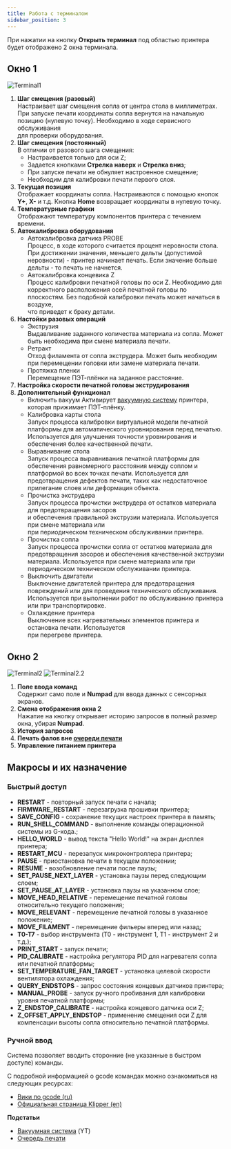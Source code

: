```yaml
---
title: Работа с терминалом
sidebar_position: 3
---
```

При нажатии на кнопку **Открыть терминал** под областью принтера будет отображено 2 окна терминала.

## Окно 1 

![Terminal1](./img/Terminal1.png)

1. **Шаг смещения (разовый)**\
   Настраивает шаг смещения сопла от центра стола в миллиметрах. При запуске печати координаты 
   сопла вернутся на начальную позицию (нулевую точку). Необходимо в ходе сервисного обслуживания\
   для проверки оборудования.
2. **Шаг смещения (постоянный)**\
   В отличии от разового шага смещения:
   - Настраивается только для оси Z;
   - Задается кнопками **Стрелка наверх** и **Стрелка вниз**;
   - При запуске печати не обнуляет настроенное смещение;
   - Необходим для калибровки печати первого слоя.
3. **Текущая позиция**\
   Отображает координаты сопла. Настраиваются с помощью кнопок **Y+**, **X-** и т.д. 
   Кнопка **Home** возвращает координаты в нулевую точку.
4. **Температурные графики**\
   Отображают температуру компонентов принтера с течением времени.
5. **Автокалибровка оборудования**
   - Автокалибровка датчика PROBE\
      Процесс, в ходе которого считается процент неровности стола. При достижении значения, меньшего 
      дельты (допустимой неровности) - принтер начинает печать. Если значение больше дельты - то 
      печать не начнется.
   - Автокалибровка концевика Z\
      Процесс калибровки печатной головы по оси Z. Необходимо для корректного расположения осей 
      печатной головы по плоскостям. Без подобной калибровки печать может начаться в воздухе,\
      что приведет к браку детали.
6. **Настойки разовых операций**
   - Экструзия\
      Выдавливание заданного количества материала из сопла. Может быть необходима при смене 
      материала печати.
   - Ретракт\
      Отход филамента от сопла экструдера. Может быть необходим при перемещении головки или 
      замене материала печати.
   - Протяжка пленки\
      Перемещение ПЭТ-плёнки на заданное расстояние.
7. **Настройка скорости печатной головы экструдирования**
8. **Дополнительный функционал**
   - Включить вакуум
      Активирует [вакуумную систему](https://yt.omegafuture.ru/articles/RedFabMES-A-171) принтера, 
      которая прижимает ПЭТ-плёнку.
   - Калибровка карты стола\
      Запуск процесса калибровки виртуальной модели печатной платформы для автоматического 
      уровнирования перед печатью. Используется для улучшения точности уровнирования и обеспечения 
      более качественной печати.
   - Выравнивание стола\
      Запуск процесса выравнивания печатной платформы для обеспечения равномерного расстояния между 
      соплом и платформой во всех точках печати. Используется для предотвращения дефектов печати, 
      таких как недостаточное прилегание слоев или деформация объекта.
   - Прочистка экструдера\
      Запуск процесса прочистки экструдера от остатков материала для предотвращения засоров\
      и обеспечения правильной экструзии материала. Используется при смене материала или\
      при периодическом техническом обслуживании принтера.
   - Прочистка сопла\
      Запуск процесса прочистки сопла от остатков материала для предотвращения засоров и обеспечения 
      качественной экструзии материала. Используется при смене материала или при периодическом 
      техническом обслуживании принтера.
   - Выключить двигатели\
      Выключение двигателей принтера для предотвращения повреждений или для проведения технического 
      обслуживания. Используется при выполнении работ по обслуживанию принтера\
      или при транспортировке.
   - Охлаждение принтера\
      Выключение всех нагревательных элементов принтера и остановка печати. Используется\
      при перегреве принтера.

## Окно 2 

![Terminal2](./img/Terminal2.png)
![Terminal2.2](./img/Terminal2.2.png)

1. **Поле ввода команд**\
   Содержит само поле и **Numpad** для ввода данных с сенсорных экранов.
2. **Смена отображения окна 2**\
   Нажатие на кнопку открывает историю запросов в полный размер окна, убирая **Numpad**.
3. **История запросов**
4. **Печать фалов вне [очереди печати](https://mes-docs.onrender.com/docs/StartWithMES/PrintQueue/)**
5. **Управление питанием принтера**

## Макросы и их назначение 

### Быстрый доступ 

- **RESTART** - повторный запуск печати с начала;
- **FIRMWARE\_RESTART** - перезагрузка прошивки принтера;
- **SAVE\_CONFIG** - сохранение текущих настроек принтера в память;
- **RUN\_SHELL\_COMMAND** - выполнение команды операционной системы из G-кода.;
- **HELLO\_WORLD** - вывод текста "Hello World!" на экран дисплея принтера;
- **RESTART\_MCU** - перезапуск микроконтроллера принтера;
- **PAUSE** - приостановка печати в текущем положении;
- **RESUME** - возобновление печати после паузы;
- **SET\_PAUSE\_NEXT\_LAYER** - установка паузы перед следующим слоем;
- **SET\_PAUSE\_AT\_LAYER** - установка паузы на указанном слое;
- **MOVE\_HEAD\_RELATIVE** - перемещение печатной головы относительно текущего положения;
- **MOVE\_RELEVANT** - перемещение печатной головы в указанное положение;
- **MOVE\_FILAMENT** - перемещение фильеры вперед или назад;
- **T0-T7** - выбор инструмента (T0 - инструмент 1, T1 - инструмент 2 и т.д.);
- **PRINT\_START** - запуск печати;
- **PID\_CALIBRATE** - настройка регулятора PID для нагревателя сопла или печатной платформы;
- **SET\_TEMPERATURE\_FAN\_TARGET** - установка целевой скорости вентилятора охлаждения;
- **QUERY\_ENDSTOPS** - запрос состояния концевых датчиков принтера;
- **MANUAL\_PROBE** - запуск ручного пробивания для калибровки уровня печатной платформы;
- **Z\_ENDSTOP\_CALIBRATE** - настройка концевого датчика оси Z;
- **Z\_OFFSET\_APPLY\_ENDSTOP** - применение смещения оси Z для компенсации высоты сопла 
относительно печатной платформы.

### Ручной ввод 

Система позволяет вводить сторонние (не указанные в быстром доступе) команды.

С подробной информацией о gcode командах можно ознакомиться на следующих ресурсах:

- [Вики по gcode (ru)](https://klipper.wiki/ru/home/prestige/gcode_cmd)
- [Официальная страница Klipper (en)](https://www.klipper3d.org/G-Codes.html)

**Подстатьи**
- [Вакуумная система](https://yt.omegafuture.ru/articles/RedFabMES-A-171) (YT)
- [Очередь печати](https://mes-docs.onrender.com/docs/StartWithMES/PrintQueue/)

